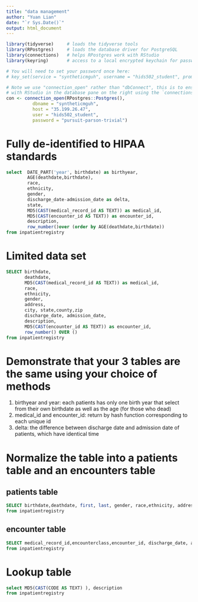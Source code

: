 ```yaml
---
title: "data management"
author: "Yuan Lian"
date: "`r Sys.Date()`"
output: html_document
---
```



```r
library(tidyverse)     # loads the tidyverse tools
library(RPostgres)     # loads the database driver for PostgreSQL
library(connections)   # helps RPostgres work with RStudio
library(keyring)       # access to a local encrypted keychain for passwords

# You will need to set your password once here:
# key_set(service = "syntheticmguh", username = "hids502_student", prompt = "Password: ")

# Note we use "connection_open" rather than "dbConnect", this is to ensure full integration
# with RStudio in the database pane on the right using the `connections` package.
con <- connection_open(RPostgres::Postgres(),
          dbname = "syntheticmguh",
          host = "35.199.26.47",
          user = "hids502_student",
          password = "pursuit-parson-trivial")
```


# Fully de-identified to HIPAA standards
```sql
select  DATE_PART('year', birthdate) as birthyear, 
        AGE(deathdate,birthdate),
        race, 
        ethnicity, 
        gender, 
        discharge_date-admission_date as delta, 
        state, 
        MD5(CAST(medical_record_id AS TEXT)) as medical_id,  
        MD5(CAST(encounter_id AS TEXT)) as encounter_id, 
        description, 
        row_number()over (order by AGE(deathdate,birthdate))
from inpatientregistry

```

# Limited data set
```sql
SELECT birthdate, 
       deathdate,
       MD5(CAST(medical_record_id AS TEXT)) as medical_id,
       race,
       ethnicity,
       gender,
       address, 
       city, state,county,zip
       discharge_date, admission_date, 
       description,  
       MD5(CAST(encounter_id AS TEXT)) as encounter_id, 
       row_number() OVER ()
from inpatientregistry

```

# Demonstrate that your 3 tables are the same using your choice of methods
1. birthyear and year: each patients has only one birth year that select from their own birthdate as well as the age (for those who dead)
2. medical_id and encounter_id: return by hash function corresponding to each unique id 
3. delta: the difference between discharge date and admission date of patients, which have identical time



# Normalize the table into a patients table and an encounters table
## patients table
```sql
SELECT birthdate,deathdate, first, last, gender, race,ethnicity, address ,city, state, county, zip, medical_record_id
from inpatientregistry


```
## encounter table
```sql
SELECT medical_record_id,encounterclass,encounter_id, discharge_date, admission_date,code,description,reasoncode, reasondescription
from inpatientregistry


```


# Lookup table 
```sql
select MD5(CAST(CODE AS TEXT) ), description
from inpatientregistry

```

